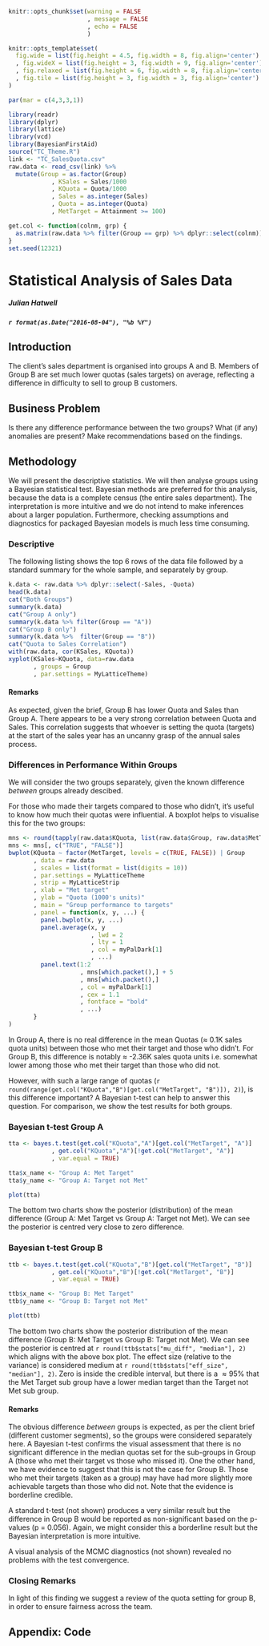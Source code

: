```r
knitr::opts_chunk$set(warning = FALSE
                      , message = FALSE
                      , echo = FALSE
                      )

knitr::opts_template$set(
  fig.wide = list(fig.height = 4.5, fig.width = 8, fig.align='center')
  , fig.wideX = list(fig.height = 3, fig.width = 9, fig.align='center')
  , fig.relaxed = list(fig.height = 6, fig.width = 8, fig.align='center')
  , fig.tile = list(fig.height = 3, fig.width = 3, fig.align='center')
)

par(mar = c(4,3,3,1))
```

```r
library(readr)
library(dplyr)
library(lattice)
library(vcd)
library(BayesianFirstAid)
source("TC_Theme.R")
link <- "TC_SalesQuota.csv"
raw.data <- read_csv(link) %>%
  mutate(Group = as.factor(Group)
            , KSales = Sales/1000
            , KQuota = Quota/1000
            , Sales = as.integer(Sales)
            , Quota = as.integer(Quota)
            , MetTarget = Attainment >= 100)

get.col <- function(colnm, grp) {
  as.matrix(raw.data %>% filter(Group == grp) %>% dplyr::select(colnm))
}
set.seed(12321)
```
# Statistical Analysis of Sales Data

##### Julian Hatwell
##### `r format(as.Date("2016-08-04"), "%b %Y")`

## Introduction
The client's sales department is organised into groups A and B. Members of Group B are set much lower quotas (sales targets) on average, reflecting a difference in difficulty to sell to group B customers.

## Business Problem
Is there any difference performance between the two groups? What (if any) anomalies are present? Make recommendations based on the findings.

## Methodology
We will present the descriptive statistics. We will then analyse groups using a Bayesian statistical test. Bayesian methods are preferred for this analysis, because the data is a complete census (the entire sales department). The interpretation is more intuitive and we do not intend to make inferences about a larger population. Furthermore, checking assumptions and diagnostics for packaged Bayesian models is much less time consuming.

### Descriptive
The following listing shows the top 6 rows of the data file followed by a standard summary for the whole sample, and separately by group.

```r
k.data <- raw.data %>% dplyr::select(-Sales, -Quota)
head(k.data)
cat("Both Groups")
summary(k.data)
cat("Group A only")
summary(k.data %>% filter(Group == "A"))
cat("Group B only")
summary(k.data %>%  filter(Group == "B"))
cat("Quota to Sales Correlation")
with(raw.data, cor(KSales, KQuota))
xyplot(KSales~KQuota, data=raw.data
       , groups = Group
       , par.settings = MyLatticeTheme)
```

#### Remarks
As expected, given the brief, Group B has lower Quota and Sales than Group A. There appears to be a very strong correlation between Quota and Sales. This correlation suggests that whoever is setting the quota (targets) at the start of the sales year has an uncanny grasp of the annual sales process.

### Differences in Performance Within Groups
We will consider the two groups separately, given the known difference *between* groups already descibed.

For those who made their targets compared to those who didn't, it's useful to know how much their quotas were influential. A boxplot helps to visualise this for the two groups:

```r
mns <- round(tapply(raw.data$KQuota, list(raw.data$Group, raw.data$MetTarget), mean),2)
mns <- mns[, c("TRUE", "FALSE")]
bwplot(KQuota ~ factor(MetTarget, levels = c(TRUE, FALSE)) | Group
       , data = raw.data
       , scales = list(format = list(digits = 10))
       , par.settings = MyLatticeTheme
       , strip = MyLatticeStrip
       , xlab = "Met target"
       , ylab = "Quota (1000's units)"
       , main = "Group performance to targets"
       , panel = function(x, y, ...) {
         panel.bwplot(x, y, ...)
         panel.average(x, y
                       , lwd = 2
                       , lty = 1
                       , col = myPalDark[1]
                       , ...)
         panel.text(1:2
                    , mns[which.packet(),] + 5
                    , mns[which.packet(),]
                    , col = myPalDark[1]
                    , cex = 1.1
                    , fontface = "bold"
                    , ...)
       }
)
```

In Group A, there is no real difference in the mean Quotas ($\approx$ 0.1K sales quota units) between those who met their target and those who didn't. For Group B, this difference is notably $\approx$ -2.36K sales quota units i.e. somewhat lower among those who met their target than those who did not. 

However, with such a large range of quotas (`r round(range(get.col("KQuota","B")[get.col("MetTarget", "B")]), 2)`), is this difference important? A Bayesian t-test can help to answer this question. For comparison, we show the test results for both groups.

### Bayesian t-test Group A

```r
tta <- bayes.t.test(get.col("KQuota","A")[get.col("MetTarget", "A")]
            , get.col("KQuota","A")[!get.col("MetTarget", "A")]
            , var.equal = TRUE)

tta$x_name <- "Group A: Met Target"
tta$y_name <- "Group A: Target not Met"

plot(tta)
```

The bottom two charts show the posterior (distribution) of the mean difference (Group A: Met Target vs Group A: Target not Met). We can see the posterior is centred very close to zero difference.

### Bayesian t-test Group B

```r
ttb <- bayes.t.test(get.col("KQuota","B")[get.col("MetTarget", "B")]
            , get.col("KQuota","B")[!get.col("MetTarget", "B")]
            , var.equal = TRUE)

ttb$x_name <- "Group B: Met Target"
ttb$y_name <- "Group B: Target not Met"

plot(ttb)
```

The bottom two charts show the posterior distribution of the mean difference (Group B: Met Target vs Group B: Target not Met). We can see the posterior is centred at `r round(ttb$stats["mu_diff", "median"], 2)` which aligns with the above box plot. The effect size (relative to the variance) is considered medium at `r round(ttb$stats["eff_size", "median"], 2)`. Zero is inside the credible interval, but there is a $\approx 95\%$ that the Met Target sub group have a lower median target than the Target not Met sub group.

#### Remarks
The obvious difference *between* groups is expected, as per the client brief (different customer segments), so the groups were considered separately here. A Bayesian t-test confirms the visual assessment that there is no significant difference in the median quotas set for the sub-groups in Group A (those who met their target vs those who missed it). One the other hand, we have evidence to suggest that this is not the case for Group B. Those who met their targets (taken as a group) may have had more slightly more achievable targets than those who did not. Note that the evidence is borderline credible.

A standard t-test (not shown) produces a very similar result but the difference in Group B would be reported as non-significant based on the p-values (p = 0.056). Again, we might consider this a borderline result but the Bayesian interpretation is more intuitive.

A visual analysis of the MCMC diagnostics (not shown) revealed no problems with the test convergence.

### Closing Remarks
In light of this finding we suggest a review of the quota setting for group B, in order to ensure fairness across the team.

## Appendix: Code
```r
```

```r
```

```r
```

```r
```

```r
```

